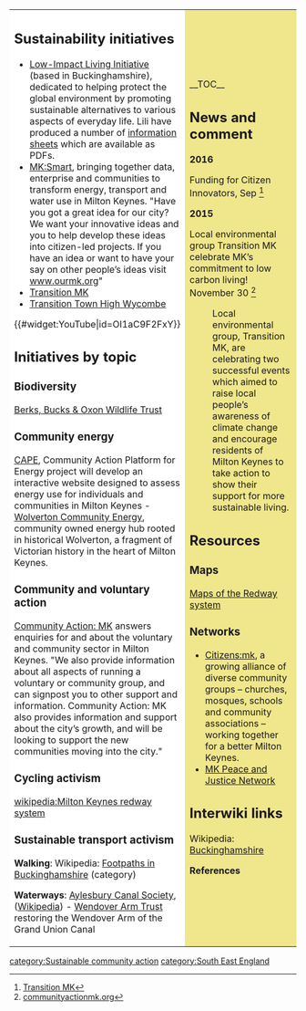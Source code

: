 {| cellpadding="8" cellspacing="0"
|- valign="top" 
| style="background:white" width="52%"|
{{PhotowantedCASwikiUK}}
== Sustainability initiatives ==
*[http://lowimpact.org Low-Impact Living Initiative] (based in Buckinghamshire), dedicated to helping protect the global environment by promoting sustainable alternatives to various aspects of everyday life. Lili have produced a number of [http://lowimpact.org/factsheets.htm information sheets] which are available as PDFs.
*[http://communityactionmk.org/projects/mksmart/ MK:Smart], bringing together data, enterprise and communities to transform energy, transport and water use in Milton Keynes. "Have you got a great idea for our city? We want your innovative ideas and you to help develop these ideas into citizen-led projects. If you have an idea or want to have your say on other people’s ideas visit [https://ourmk.org/ www.ourmk.org]"
*[http://transitionmk.blogspot.co.uk/ Transition MK]
*[http://www.transition-wycombe.org.uk/ Transition Town High Wycombe]

{{#widget:YouTube|id=OI1aC9F2FxY}}

== Initiatives by topic ==

=== Biodiversity ===

[http://www.bbowt.org.uk/ Berks, Bucks & Oxon Wildlife Trust] 

=== Community energy ===

[http://capeproject.co.uk/ CAPE], Community Action Platform for Energy project will develop an interactive website designed to assess energy use for individuals and communities in Milton Keynes - [http://www.wolvertoncommunityenergy.uk/ Wolverton Community Energy], community owned energy hub rooted in historical Wolverton, a fragment of Victorian history in the heart of Milton Keynes.

=== Community and voluntary action ===

[http://communityactionmk.org/ Community Action: MK] answers enquiries for and about the voluntary and community sector in Milton Keynes. "We also provide information about all aspects of running a voluntary or community group, and can signpost you to other support and information. Community Action: MK also provides information and support about the city’s growth, and will be looking to support the new communities moving into the city."

=== Cycling activism ===

[[wikipedia:Milton Keynes redway system]]

=== Sustainable transport activism ===

'''Walking''':  Wikipedia: [[wikipedia:Category:Footpaths_in_Buckinghamshire|Footpaths in Buckinghamshire]] (category)

'''Waterways''':  [http://www.aylesburycanal.org.uk/ Aylesbury Canal Society], ([[wikipedia:Aylesbury Canal Society|Wikipedia]]) -  [http://www.wendoverarmtrust.co.uk/ Wendover Arm Trust] restoring the Wendover Arm of the Grand Union Canal

| style="background:khaki" |

__TOC__

== News and comment ==

'''2016'''

Funding for Citizen Innovators, Sep <ref>[http://transitionmk.blogspot.com/2016/09/funding-for-citizen-innovators.html Transition MK]</ref>

'''2015''' 

Local environmental group Transition MK celebrate MK’s commitment to low carbon living! November 30 <ref>[http://communityactionmk.org/2015/11/30/local-environmental-group-transition-mk-celebrate-mks-commitment-to-low-carbon-living/ communityactionmk.org]</ref> 

:Local environmental group, Transition MK, are celebrating two successful events which aimed to raise local people’s awareness of climate change and encourage residents of Milton Keynes to take action to show their support for more sustainable living.

== Resources ==

=== Maps ===

[http://www.mkweb.co.uk/Visitor-Information/Redway-Maps/Milton-Keynes-Redway-Map.htm?ID=55401 Maps of the Redway system]

=== Networks ===
*[http://www.citizensmk.org.uk/  Citizens:mk], a growing alliance of diverse community groups – churches, mosques, schools and community associations – working together for a better Milton Keynes.
*[http://www.mkpeaceandjustice.org.uk/ MK Peace and Justice Network]

== Interwiki links ==
Wikipedia: [[wikipedia:Buckinghamshire|Buckinghamshire]]


'''References'''
{{Attrib sca ref|Buckinghamshire}}
<references/>
|}


{{scaendmenu}}
[[category:Sustainable community action]]
[[category:South East England]]